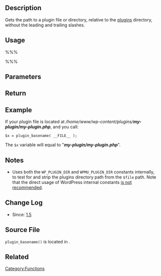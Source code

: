{{Languages|
{{en|Function_Reference/plugin_basename}}
{{ja|関数リファレンス/plugin_basename}}
}}

== Description ==

Gets the path to a plugin file or directory, relative to the [[Glossary#Plugin|plugins]] directory, without the leading and trailing slashes.

== Usage ==

%%% <?php plugin_basename( $file ); ?> %%%

== Parameters ==

{{Parameter|$file|string|Absolute path to a plugin file or directory within the plugins directory.}}

== Return ==

{{Return||string| Path to a plugin file or directory, relative to the plugins directory (without the leading and trailing slashes).}}

== Example ==

If your plugin file is located at ''/home/www/wp-content/plugins/<b>my-plugin/my-plugin.php</b>'', and you call:
 $x = plugin_basename( __FILE__ );
The <tt>$x</tt> variable will equal to "''<b>my-plugin/my-plugin.php</b>''".

== Notes ==

* Uses both the <tt>WP_PLUGIN_DIR</tt> and <tt>WPMU_PLUGIN_DIR</tt> constants internally, to test for and strip the plugins directory path from the <tt>$file</tt> path. Note that the direct usage of WordPress internal constants [[Determining Plugin and Content Directories|is not recommended]].

== Change Log ==

* Since: [[Version 1.5|1.5]]

== Source File ==
<!-- Need links to current source code files -->
<tt>plugin_basename()</tt> is located in {{Trac|wp-includes/plugin.php}}.

== Related ==

{{Tag Plugin Paths}}

{{Directory URL Tags}}
{{Tag Footer}}

[[Category:Functions]]